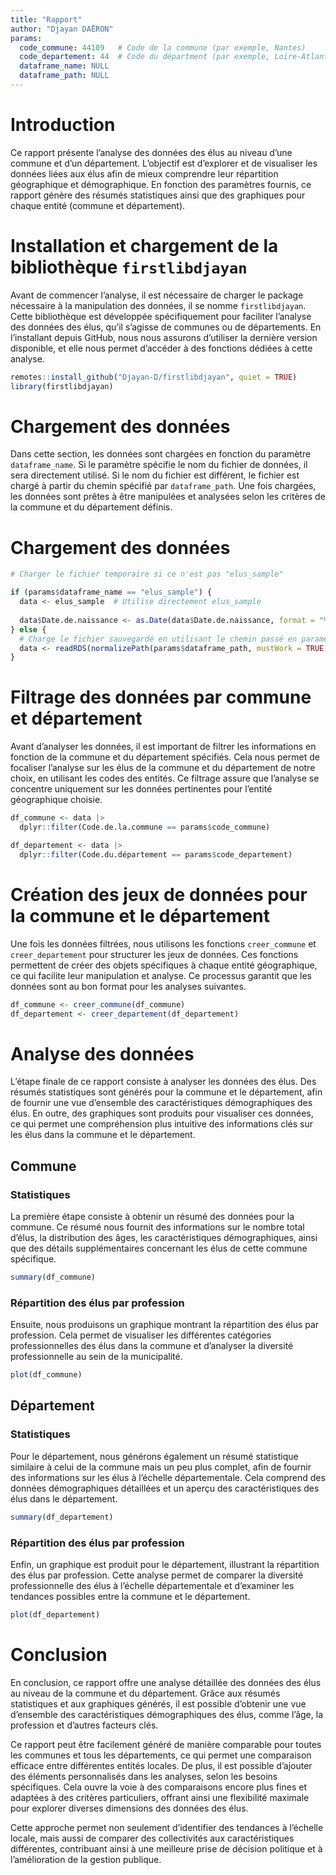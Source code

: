 ```yaml
---
title: "Rapport"
author: "Djayan DAËRON"
params:
  code_commune: 44109   # Code de la commune (par exemple, Nantes)
  code_departement: 44  # Code du départment (par exemple, Loire-Atlantique)
  dataframe_name: NULL
  dataframe_path: NULL
---
```


# Introduction

Ce rapport présente l'analyse des données des élus au niveau d'une commune et d'un département. L'objectif est d'explorer et de visualiser les données liées aux élus afin de mieux comprendre leur répartition géographique et démographique. En fonction des paramètres fournis, ce rapport génère des résumés statistiques ainsi que des graphiques pour chaque entité (commune et département).


# Installation et chargement de la bibliothèque `firstlibdjayan`

Avant de commencer l'analyse, il est nécessaire de charger le package nécessaire à la manipulation des données, il se nomme `firstlibdjayan`. Cette bibliothèque est développée spécifiquement pour faciliter l'analyse des données des élus, qu'il s'agisse de communes ou de départements. En l'installant depuis GitHub, nous nous assurons d'utiliser la dernière version disponible, et elle nous permet d'accéder à des fonctions dédiées à cette analyse.

```r
remotes::install_github("Djayan-D/firstlibdjayan", quiet = TRUE)
library(firstlibdjayan)
```


# Chargement des données

Dans cette section, les données sont chargées en fonction du paramètre `dataframe_name`. Si le paramètre spécifie le nom du fichier de données, il sera directement utilisé. Si le nom du fichier est différent, le fichier est chargé à partir du chemin spécifié par `dataframe_path`. Une fois chargées, les données sont prêtes à être manipulées et analysées selon les critères de la commune et du département définis.

# Chargement des données

```r
# Charger le fichier temporaire si ce n'est pas "elus_sample"

if (params$dataframe_name == "elus_sample") {
  data <- elus_sample  # Utilise directement elus_sample
  
  data$Date.de.naissance <- as.Date(data$Date.de.naissance, format = "%d/%m/%Y")
} else {
  # Charge le fichier sauvegardé en utilisant le chemin passé en paramètre
  data <- readRDS(normalizePath(params$dataframe_path, mustWork = TRUE))
}
```

# Filtrage des données par commune et département

Avant d'analyser les données, il est important de filtrer les informations en fonction de la commune et du département spécifiés. Cela nous permet de focaliser l'analyse sur les élus de la commune et du département de notre choix, en utilisant les codes des entités. Ce filtrage assure que l'analyse se concentre uniquement sur les données pertinentes pour l'entité géographique choisie.

```r
df_commune <- data |> 
  dplyr::filter(Code.de.la.commune == params$code_commune)

df_departement <- data |> 
  dplyr::filter(Code.du.département == params$code_departement)
```

# Création des jeux de données pour la commune et le département

Une fois les données filtrées, nous utilisons les fonctions `creer_commune` et `creer_departement` pour structurer les jeux de données. Ces fonctions permettent de créer des objets spécifiques à chaque entité géographique, ce qui facilite leur manipulation et analyse. Ce processus garantit que les données sont au bon format pour les analyses suivantes.

```r
df_commune <- creer_commune(df_commune)
df_departement <- creer_departement(df_departement)
```

# Analyse des données

L'étape finale de ce rapport consiste à analyser les données des élus. Des résumés statistiques sont générés pour la commune et le département, afin de fournir une vue d'ensemble des caractéristiques démographiques des élus. En outre, des graphiques sont produits pour visualiser ces données, ce qui permet une compréhension plus intuitive des informations clés sur les élus dans la commune et le département.

## Commune

### Statistiques

La première étape consiste à obtenir un résumé des données pour la commune. Ce résumé nous fournit des informations sur le nombre total d'élus, la distribution des âges, les caractéristiques démographiques, ainsi que des détails supplémentaires concernant les élus de cette commune spécifique.

```r
summary(df_commune)
```

### Répartition des élus par profession

Ensuite, nous produisons un graphique montrant la répartition des élus par profession. Cela permet de visualiser les différentes catégories professionnelles des élus dans la commune et d'analyser la diversité professionnelle au sein de la municipalité.

```r
plot(df_commune)
```


## Département

### Statistiques

Pour le département, nous générons également un résumé statistique similaire à celui de la commune mais un peu plus complet, afin de fournir des informations sur les élus à l'échelle départementale. Cela comprend des données démographiques détaillées et un aperçu des caractéristiques des élus dans le département.

```r
summary(df_departement)
```

### Répartition des élus par profession

Enfin, un graphique est produit pour le département, illustrant la répartition des élus par profession. Cette analyse permet de comparer la diversité professionnelle des élus à l'échelle départementale et d'examiner les tendances possibles entre la commune et le département.

```r
plot(df_departement)
```

# Conclusion

En conclusion, ce rapport offre une analyse détaillée des données des élus au niveau de la commune et du département. Grâce aux résumés statistiques et aux graphiques générés, il est possible d'obtenir une vue d'ensemble des caractéristiques démographiques des élus, comme l'âge, la profession et d'autres facteurs clés. 

Ce rapport peut être facilement généré de manière comparable pour toutes les communes et tous les départements, ce qui permet une comparaison efficace entre différentes entités locales. De plus, il est possible d'ajouter des éléments personnalisés dans les analyses, selon les besoins spécifiques. Cela ouvre la voie à des comparaisons encore plus fines et adaptées à des critères particuliers, offrant ainsi une flexibilité maximale pour explorer diverses dimensions des données des élus.

Cette approche permet non seulement d'identifier des tendances à l'échelle locale, mais aussi de comparer des collectivités aux caractéristiques différentes, contribuant ainsi à une meilleure prise de décision politique et à l'amélioration de la gestion publique.
